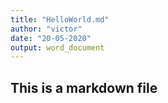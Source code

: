 ```yaml
---
title: "HelloWorld.md"
author: "victor"
date: "20-05-2020"
output: word_document
---
```


## This is a markdown file
